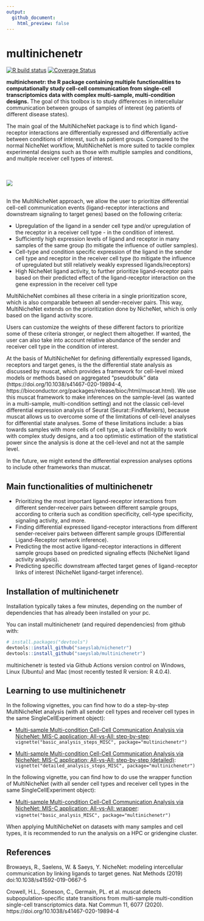 ```yaml
---
output:
  github_document:
    html_preview: false
---
```


<!-- README.md is generated from README.Rmd. Please edit that file -->

<!-- github markdown built using
rmarkdown::render("README.Rmd",output_format = "md_document")
-->

# multinichenetr

<!-- badges: start -->
[![R build status](https://github.com/browaeysrobin/multinichenetr/workflows/R-CMD-check-bioc/badge.svg)](https://github.com/browaeysrobin/multinichenetr/actions)
[![Coverage Status](https://codecov.io/gh/browaeysrobin/multinichenetr/branch/master/graph/badge.svg?token=0X627I4TM7)](https://codecov.io/gh/browaeysrobin/multinichenetr)
<!-- badges: end -->

**multinichenetr: the R package containing multiple functionalities to computationally study cell-cell communication from single-cell transcriptomics data with complex multi-sample, multi-condition designs.** The goal of this toolbox is to study differences in intercellular communication between groups of samples of interest (eg patients of different disease states). 

The main goal of the MultiNicheNet package is to find which ligand-receptor interactions are differentially expressed and differentially active between conditions of interest, such as patient groups. Compared to the normal NicheNet workflow, MultiNicheNet is more suited to tackle complex experimental designs such as those with multiple samples and conditions, and multiple receiver cell types of interest.

<br><br>
![](vignettes/overview_figure.png)
<br><br>

In the MultiNicheNet approach, we allow the user to prioritize differential cell-cell communication events (ligand-receptor interactions and downstream signaling to target genes) based on the following criteria: 

* Upregulation of the ligand in a sender cell type and/or upregulation of the receptor in a receiver cell type - in the condition of interest.
* Sufficiently high expression levels of ligand and receptor in many samples of the same group (to mitigate the influence of outlier samples).
* Cell-type and condition specific expression of the ligand in the sender cell type and receptor in the receiver cell type (to mitigate the influence of upregulated but still relatively weakly expressed ligands/receptors)
* High NicheNet ligand activity, to further prioritize ligand-receptor pairs based on their predicted effect of the ligand-receptor interaction on the gene expression in the receiver cell type

MultiNicheNet combines all these criteria in a single prioritization score, which is also comparable between all sender-receiver pairs. This way, MultiNicheNet extends on the prioritization done by NicheNet, which is only based on the ligand activity score.

Users can customize the weights of these different factors to prioritize some of these criteria stronger, or neglect them altogether. If wanted, the user can also take into account relative abundance of the sender and receiver cell type in the condition of interest. 

At the basis of MultiNicheNet for defining differentially expressed ligands, receptors and target genes, is the the differential state analysis as discussed by muscat, which provides a framework for cell-level mixed models or methods based on aggregated “pseudobulk” data (https://doi.org/10.1038/s41467-020-19894-4, https://bioconductor.org/packages/release/bioc/html/muscat.html). We use this muscat framework to make inferences on the sample-level (as wanted in a multi-sample, multi-condition setting) and not the classic cell-level differential expression analysis of Seurat (Seurat::FindMarkers), because muscat allows us to overcome some of the limitations of cell-level analyses for differential state analyses. Some of these limitations include: a bias towards samples with more cells of cell type, a lack of flexibility to work with complex study designs, and a too optimistic estimation of the statistical power since the analysis is done at the cell-level and not at the sample level. 

In the future, we might extend the differential expression analyses options to include other frameworks than muscat.

## Main functionalities of multinichenetr

* Prioritizing the most important ligand-receptor interactions from different sender-receiver pairs between different sample groups, according to criteria such as condition specificity, cell-type specificity, signaling activity, and more.
* Finding differential expressed ligand-receptor interactions from different sender-receiver pairs between different sample groups (Differential Ligand-Receptor network inference).
* Predicting the most active ligand-receptor interactions in different sample groups based on predicted signaling effects (NicheNet ligand activity analysis).
* Predicting specific downstream affected target genes of ligand-receptor links of interest (NicheNet ligand-target inference).

## Installation of multinichenetr

Installation typically takes a few minutes, depending on the number of dependencies that has already been installed on your pc.

You can install multinichenetr (and required dependencies) from github with:

```r
# install.packages("devtools")
devtools::install_github("saeyslab/nichenetr")
devtools::install_github("saeyslab/multinichenetr")
```

multinichenetr is tested via Github Actions version control on Windows, Linux (Ubuntu) and Mac (most recently tested R version: R 4.0.4).

## Learning to use multinichenetr

In the following vignettes, you can find how to do a step-by-step MultiNicheNet analysis (with all sender cell types and receiver cell types in the same SingleCellExperiment object):

* [Multi-sample Multi-condition Cell-Cell Communication Analysis via NicheNet: MIS-C application; All-vs-All: step-by-step](vignettes/basic_analysis_steps_MISC.md): `vignette("basic_analysis_steps_MISC", package="multinichenetr")`

* [Multi-sample Multi-condition Cell-Cell Communication Analysis via NicheNet: MIS-C application; All-vs-All: step-by-step (detailed)](vignettes/detailed_analysis_steps_MISC.md): `vignette("detailed_analysis_steps_MISC", package="multinichenetr")`


In the following vignette, you can find how to do use the wrapper function of MultiNicheNet (with all sender cell types and receiver cell types in the same SingleCellExperiment object):

* [Multi-sample Multi-condition Cell-Cell Communication Analysis via NicheNet: MIS-C application; All-vs-All: wrapper](vignettes/basic_analysis_MISC.md): `vignette("basic_analysis_MISC", package="multinichenetr")`

When applying MultiNicheNet on datasets with many samples and cell types, it is recommended to run the analysis on a HPC or gridengine cluster.

## References

Browaeys, R., Saelens, W. & Saeys, Y. NicheNet: modeling intercellular communication by linking ligands to target genes. Nat Methods (2019) doi:10.1038/s41592-019-0667-5

Crowell, H.L., Soneson, C., Germain, PL. et al. muscat detects subpopulation-specific state transitions from multi-sample multi-condition single-cell transcriptomics data. Nat Commun 11, 6077 (2020). https://doi.org/10.1038/s41467-020-19894-4